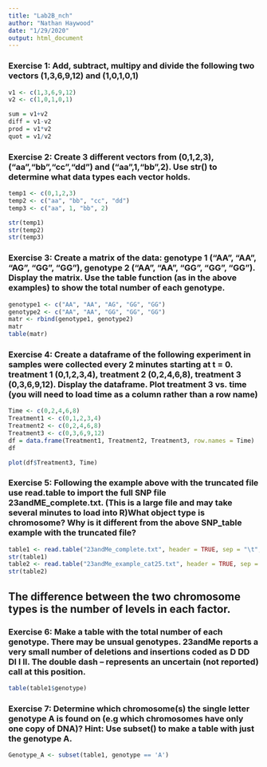 ```yaml
---
title: "Lab2B_nch"
author: "Nathan Haywood"
date: "1/29/2020"
output: html_document
---
```


### Exercise 1: Add, subtract, multipy and divide the following two vectors (1,3,6,9,12) and (1,0,1,0,1)

```r
v1 <- c(1,3,6,9,12)
v2 <- c(1,0,1,0,1)

sum = v1+v2
diff = v1-v2
prod = v1*v2
quot = v1/v2
```

### Exercise 2: Create 3 different vectors from (0,1,2,3), (“aa”,“bb”,“cc”,“dd”) and (“aa”,1,“bb”,2). Use str() to determine what data types each vector holds.

```r
temp1 <- c(0,1,2,3)
temp2 <- c("aa", "bb", "cc", "dd")
temp3 <- c("aa", 1, "bb", 2)

str(temp1)
str(temp2)
str(temp3)
```

### Exercise 3: Create a matrix of the data: genotype 1 (“AA”, “AA”, “AG”, “GG”, “GG”), genotype 2 (“AA”, “AA”, “GG”, “GG”, “GG”). Display the matrix. Use the table function (as in the above examples) to show the total number of each genotype.

```r
genotype1 <- c("AA", "AA", "AG", "GG", "GG")
genotype2 <- c("AA", "AA", "GG", "GG", "GG")
matr <- rbind(genotype1, genotype2)
matr
table(matr)
```

### Exercise 4: Create a dataframe of the following experiment in samples were collected every 2 minutes starting at t = 0. treatment 1 (0,1,2,3,4), treatment 2 (0,2,4,6,8), treatment 3 (0,3,6,9,12). Display the dataframe. Plot treatment 3 vs. time (you will need to load time as a column rather than a row name)

```r
Time <- c(0,2,4,6,8)
Treatment1 <- c(0,1,2,3,4)
Treatment2 <- c(0,2,4,6,8)
Treatment3 <- c(0,3,6,9,12) 
df = data.frame(Treatment1, Treatment2, Treatment3, row.names = Time)
df

plot(df$Treatment3, Time)
```

### Exercise 5: Following the example above with the truncated file use read.table to import the full SNP file 23andME_complete.txt. (This is a large file and may take several minutes to load into R)What object type is chromosome? Why is it different from the above SNP_table example with the truncated file?

```r
table1 <- read.table("23andMe_complete.txt", header = TRUE, sep = "\t", row.names = 1)
str(table1)
table2 <- read.table("23andMe_example_cat25.txt", header = TRUE, sep = "\t", row.names = 1)
str(table2)
```
## The difference between the two chromosome types is the number of levels in each factor.

### Exercise 6: Make a table with the total number of each genotype. There may be unsual genotypes. 23andMe reports a very small number of deletions and insertions coded as D DD DI I II. The double dash – represents an uncertain (not reported) call at this position.

```r
table(table1$genotype)
```

### Exercise 7: Determine which chromosome(s) the single letter genotype A is found on (e.g which chromosomes have only one copy of DNA)? Hint: Use subset() to make a table with just the genotype A.

```r
Genotype_A <- subset(table1, genotype == 'A')
```